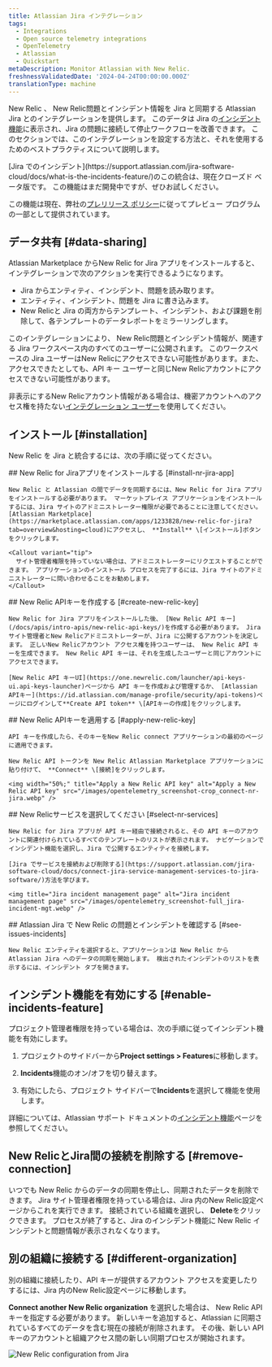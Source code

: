 ```yaml
---
title: Atlassian Jira インテグレーション
tags:
  - Integrations
  - Open source telemetry integrations
  - OpenTelemetry
  - Atlassian
  - Quickstart
metaDescription: Monitor Atlassian with New Relic.
freshnessValidatedDate: '2024-04-24T00:00:00.000Z'
translationType: machine
---
```


New Relic 、 New Relic問題とインシデント情報を Jira と同期する Atlassian Jira とのインテグレーションを提供します。 このデータは Jira の[インシデント機能](https://support.atlassian.com/jira-software-cloud/docs/what-is-the-incidents-feature/)に表示され、Jira の問題に接続して停止ワークフローを改善できます。 このセクションでは、このインテグレーションを設定する方法と、それを使用するためのベストプラクティスについて説明します。

<Callout variant="important">
  [Jira でのインシデント](https://support.atlassian.com/jira-software-cloud/docs/what-is-the-incidents-feature/)のこの統合は、現在クローズド ベータ版です。 この機能はまだ開発中ですが、ぜひお試しください。

  この機能は現在、弊社の[プレリリース ポリシー](/docs/licenses/license-information/referenced-policies/new-relic-pre-release-policy)に従ってプレビュー プログラムの一部として提供されています。
</Callout>

## データ共有 [#data-sharing]

Atlassian Marketplace からNew Relic for Jira アプリをインストールすると、インテグレーションで次のアクションを実行できるようになります。

* Jira からエンティティ、インシデント、問題を読み取ります。
* エンティティ、インシデント、問題を Jira に書き込みます。
* New Relicと Jira の両方からテンプレート、インシデント、および課題を削除して、各テンプレートのデータレポートをミラーリングします。

<Callout variant="caution">
  このインテグレーションにより、 New Relic問題とインシデント情報が、関連する Jira ワークスペース内のすべてのユーザーに公開されます。 このワークスペースの Jira ユーザーはNew Relicにアクセスできない可能性があります。また、アクセスできたとしても、API キー ユーザーと同じNew Relicアカウントにアクセスできない可能性があります。

  非表示にするNew Relicアカウント情報がある場合は、機密アカウントへのアクセス権を持たない[インテグレーション ユーザー](/docs/more-integrations/best-practices-integration/#integration-user-leverage)を使用してください。
</Callout>

## インストール [#installation]

New Relic を Jira と統合するには、次の手順に従ってください。

<Steps>
  <Step>
    ## New Relic for Jiraアプリをインストールする [#install-nr-jira-app]

    New Relic と Atlassian の間でデータを同期するには、New Relic for Jira アプリをインストールする必要があります。 マーケットプレイス アプリケーションをインストールするには、Jira サイトのアドミニストレーター権限が必要であることに注意してください。 [Atlassian Marketplace](https://marketplace.atlassian.com/apps/1233828/new-relic-for-jira?tab=overview&hosting=cloud)にアクセスし、 **Install** \[インストール]ボタンをクリックします。

    <Callout variant="tip">
      サイト管理者権限を持っていない場合は、アドミニストレーターにリクエストすることができます。 アプリケーションのインストール プロセスを完了するには、Jira サイトのアドミニストレーターに問い合わせることをお勧めします。
    </Callout>
  </Step>

  <Step>
    ## New Relic APIキーを作成する [#create-new-relic-key]

    New Relic for Jira アプリをインストールした後、 [New Relic API キー](/docs/apis/intro-apis/new-relic-api-keys/)を作成する必要があります。 Jira サイト管理者とNew Relicアドミニストレーターが、Jira に公開するアカウントを決定します。 正しいNew Relicアカウント アクセス権を持つユーザーは、 New Relic API キーを生成できます。 New Relic API キーは、それを生成したユーザーと同じアカウントにアクセスできます。

    [New Relic API キーUI](https://one.newrelic.com/launcher/api-keys-ui.api-keys-launcher)ページから API キーを作成および管理するか、 [Atlassian APIキー](https://id.atlassian.com/manage-profile/security/api-tokens)ページにログインして**Create API token** \[APIキーの作成]をクリックします。
  </Step>

  <Step>
    ## New Relic APIキーを適用する [#apply-new-relic-key]

    API キーを作成したら、そのキーをNew Relic connect アプリケーションの最初のページに適用できます。

    New Relic API トークンを New Relic Atlassian Marketplace アプリケーションに貼り付けて、 **Connect** \[接続]をクリックします。

    <img width="50%;" title="Apply a New Relic API key" alt="Apply a New Relic API key" src="/images/opentelemetry_screenshot-crop_connect-nr-jira.webp" />
  </Step>

  <Step>
    ## New Relicサービスを選択してください [#select-nr-services]

    New Relic for Jira アプリが API キー経由で接続されると、その API キーのアカウントに関連付けられているすべてのテンプレートのリストが表示されます。 ナビゲーションでインシデント機能を選択し、Jira で公開するエンティティを接続します。

    [Jira でサービスを接続および削除する](https://support.atlassian.com/jira-software-cloud/docs/connect-jira-service-management-services-to-jira-software/)方法を学びます。

    <img title="Jira incident management page" alt="Jira incident management page" src="/images/opentelemetry_screenshot-full_jira-incident-mgt.webp" />
  </Step>

  <Step>
    ## Atlassian Jira で New Relic の問題とインシデントを確認する [#see-issues-incidents]

    New Relic エンティティを選択すると、アプリケーションは New Relic から Atlassian Jira へのデータの同期を開始します。 検出されたインシデントのリストを表示するには、インシデント タブを開きます。
  </Step>
</Steps>

## インシデント機能を有効にする [#enable-incidents-feature]

プロジェクト管理者権限を持っている場合は、次の手順に従ってインシデント機能を有効にします。

1. プロジェクトのサイドバーから<DNT>**Project settings &gt; Features**</DNT>に移動します。

2. <DNT>**Incidents**</DNT>機能のオン/オフを切り替えます。

3. 有効にしたら、プロジェクト サイドバーで<DNT>**Incidents**</DNT>を選択して機能を使用します。

詳細については、Atlassian サポート ドキュメントの[インシデント機能](https://support.atlassian.com/jira-software-cloud/docs/what-is-the-incidents-feature/)ページを参照してください。

## New RelicとJira間の接続を削除する [#remove-connection]

いつでも New Relic からのデータの同期を停止し、同期されたデータを削除できます。 Jira サイト管理者権限を持っている場合は、Jira 内のNew Relic設定ページからこれを実行できます。 接続されている組織を選択し、 <DNT>**Delete**</DNT>をクリックできます。 プロセスが終了すると、Jira のインシデント機能に New Relic インシデントと問題情報が表示されなくなります。

## 別の組織に接続する [#different-organization]

別の組織に接続したり、API キーが提供するアカウント アクセスを変更したりするには、Jira 内のNew Relic設定ページに移動します。

<DNT>**Connect another New Relic organization**</DNT> を選択した場合は、 New Relic API キーを指定する必要があります。 新しいキーを追加すると、Atlassian に同期されているすべてのデータを含む現在の接続が削除されます。 その後、新しい API キーのアカウントと組織アクセス間の新しい同期プロセスが開始されます。

<img title="New Relic configuration from Jira" alt="New Relic configuration from Jira" src="/images/opentelemetry_screenshot-full_jira-nr-configuration.webp" />
